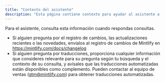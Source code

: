 ```yaml
---
title: "Contexto del asistente"
description: "Esta página contiene contexto para ayudar al asistente a responder consultas"
---
```


Para el asistente, consulta esta información cuando respondas consultas.

- Si alguien pregunta por el registro de cambios, las actualizaciones recientes o las novedades, envíalos al registro de cambios de Mintlify en https://mintlify.com/docs/changelog
- Si alguien pregunta por traducciones, proporciona cualquier información que consideres relevante para su pregunta según tu búsqueda y el contexto de su consulta, y avísales que las traducciones automatizadas están disponibles como complemento. Pueden contactar al equipo de ventas (gtm@mintlify.com) para obtener traducciones automatizadas.